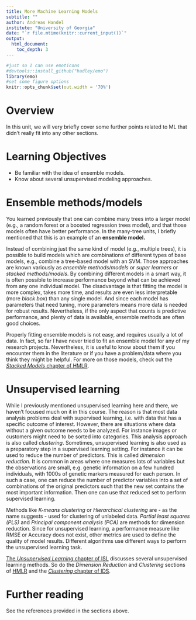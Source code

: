 ```yaml
---
title: More Machine Learning Models 
subtitle: ""
author: Andreas Handel
institute: "University of Georgia"
date: "`r file.mtime(knitr::current_input())`"
output: 
  html_document:
    toc_depth: 3
---
```


```r
#just so I can use emoticons
#devtools::install_github("hadley/emo")
library(emo)
#set some figure options
knitr::opts_chunk$set(out.width = '70%')
```



# Overview
In this unit, we will very briefly cover some further points related to ML that didn't really fit into any other sections. 

# Learning Objectives
* Be familiar with the idea of ensemble models.
* Know about several unsupervised modeling approaches.



# Ensemble methods/models
You learned previously that one can combine many trees into a larger model (e.g., a random forest or a boosted regression trees model), and that those models often have better performance. In the many-tree units, I briefly mentioned that this is an example of an **ensemble model.**

Instead of combining just the same kind of model (e.g., multiple trees), it is possible to build models which are combinations of different types of base models, e.g., combine a tree-based model with an SVM. Those approaches are known variously as _ensemble methods/models_ or _super learners_ or _stacked methods/models_. By combining different models in a smart way, it is often possible to increase performance beyond what can be achieved from any one individual model. The disadvantage is that fitting the model is more complex, takes more time, and results are even less interpretable (more _black box_) than any single model. And since each model has parameters that need tuning, more parameters means more data is needed for robust results. Nevertheless, if the only aspect that counts is predictive performance, and plenty of data is available, ensemble methods are often good choices.

Properly fitting ensemble models is not easy, and requires usually a lot of data. In fact, so far I have never tried to fit an ensemble model for any of my research projects. Nevertheless, it is useful to know about them if you encounter them in the literature or if you have a problem/data where you think they might be helpful. For more on those models, check out the [_Stacked Models_ chapter of HMLR](https://bradleyboehmke.github.io/HOML/stacking.html).



# Unsupervised learning

While I previously mentioned unsupervised learning here and there, we haven't focused much on it in this course. The reason is that most data analysis problems deal with supervised learning, i.e. with data that has a specific outcome of interest. However, there are situations where data without a given outcome needs to be analyzed. For instance images or customers might need to be sorted into categories. This analysis approach is also called _clustering_. Sometimes, unsupervised learning is also used as a preparatory step in a supervised learning setting. For instance it can be used to reduce the number of predictors. This is called _dimension reduction._ It is common in areas where one measures lots of variables but the observations are small, e.g. genetic information on a few hundred individuals, with 1000s of genetic markers measured for each person. In such a case, one can reduce the number of predictor variables into a set of combinations of the original predictors such that the new set contains the most important information. Then one can use that reduced set to perform supervised learning.

Methods like _K-means clustering_ or _Hierarchical clustering_ are - as the name suggests - used for clustering of unlabeled data. _Partial least squares (PLS)_ and _Principal component analysis (PCA)_ are methods for dimension reduction. Since for unsupervised learning, a performance measure like RMSE or Accuracy does not exist, other metrics are used to define the quality of model results. Different algorithms use different ways to perform the unsupervised learning task.

[The _Unsupervised Learning_ chapter of ISL](https://statlearning.com/) discusses several unsupervised learning methods. So do the _Dimension Reduction_ and _Clustering_ sections of [HMLR](https://bradleyboehmke.github.io/HOML/) and the [_Clustering_ chapter of IDS](https://rafalab.github.io/dsbook/clustering.html).


# Further reading

See the references provided in the sections above.